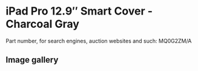 
# iPad Pro 12.9″ Smart Cover - Charcoal Gray

Part number, for search engines, auction websites and such: MQ0G2ZM/A

## Image gallery

<div style={{ width: "768px" }}>
  <GalleryComponent
    images={[
      {
        original: "/everysource/MQ0G2.png",
        thumbnail: "/everypreview/MQ0G2.png",
      },
      {
        original: "/everysource/MQ0G2_AV1_GOLD.png",
        thumbnail: "/everypreview/MQ0G2_AV1_GOLD.png",
      },
      {
        original: "/everysource/MQ0G2_AV1_SILVER.png",
        thumbnail: "/everypreview/MQ0G2_AV1_SILVER.png",
      },
      {
        original: "/everysource/MQ0G2_AV1_SPACE_GRAY.png",
        thumbnail: "/everypreview/MQ0G2_AV1_SPACE_GRAY.png",
      },
      {
        original: "/everysource/MQ0G2_AV2.png",
        thumbnail: "/everypreview/MQ0G2_AV2.png",
      },
      {
        original: "/everysource/MQ0G2_AV3.png",
        thumbnail: "/everypreview/MQ0G2_AV3.png",
      }
    ]}
  />
</div>